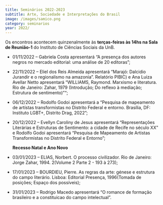 ```yaml
---
title: Seminários 2022-2023
subtitle: Arte, Sociedade e Interpretações do Brasil
image: /images/samico.png
category: seminarios
year: 2022/
---
```


Os encontros acontecem quinzenalmente às **terças-feiras às 14hs na Sala de Reunião-1** do Instituto de Ciências Sociais da UnB.
 
* 01/11/2022 -- Gabriela Costa apresentará "A presença dos autores negros no mercado editorial: uma análise de 20 editoras";
		
* 22/11/2022 -- Eliel dos Reis Almeida apresentará "Marajó: Dalcidio Jurandir e o regionalismo  na amazonia". Relatório PIBIC) e  Ana Luiza Avellar Netto apresentará "WILLIAMS, Raymond. Marxismo e literatura. Rio de Janeiro: Zahar, 1979 (Introdução; Do reflexo à mediação; Estrutura de sentimento)"";

* 06/12/2022 -- Rodolfo Godoi apresentará a "Pesquisa de mapeamento de artístas transformistas no Distrito Federal e entorno. Brasília, DF: Instituto LGBT+, Distrito Drag, 2022";
		
* 20/12/2022	-- Evellyn Caroliny de Jesus apresentará "Representações Literárias e Estruturas de Sentimento: a cidade de Recife no século XX" e Rodolfo Godoi apresentará "Pesquisa de Mapeamento de Artistas Transformistas no Distrito Federal e Entorno";
		
	**Recesso Natal e Ano Novo**	
		
* 03/01/2023 -- ELIAS, Norbert. O processo civilizador. Rio de Janeiro: Jorge Zahar, 1994. 2(Volume 2 Parte 2 - 193 à 273);
		
* 17/01/2023 -- BOURDIEU, Pierre. As regras da arte: génese e estrutura do campo literário. Lisboa: Editorial Presença, 1996(Tomada de posições; Espaço dos possíveis);
		
* 31/01/2023 -- Rodrigo Macedo apresentará "O romance de formação brasileiro e a constituicao do campo intelectual".
